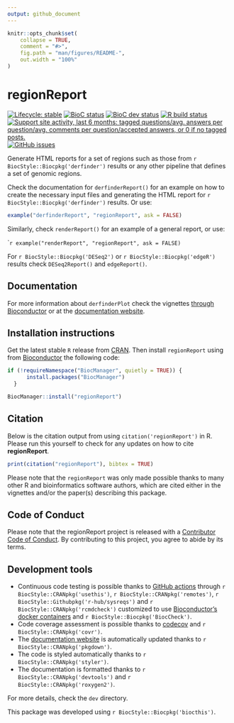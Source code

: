 ```yaml
---
output: github_document
---
```


<!-- README.md is generated from README.Rmd. Please edit that file -->

```r
knitr::opts_chunk$set(
    collapse = TRUE,
    comment = "#>",
    fig.path = "man/figures/README-",
    out.width = "100%"
)
```

# regionReport

<!-- badges: start -->
[![Lifecycle: stable](https://img.shields.io/badge/lifecycle-stable-brightgreen.svg)](https://www.tidyverse.org/lifecycle/#stable)
[![BioC status](http://www.bioconductor.org/shields/build/release/bioc/regionReport.svg)](https://bioconductor.org/checkResults/release/bioc-LATEST/regionReport)
[![BioC dev status](http://www.bioconductor.org/shields/build/devel/bioc/regionReport.svg)](https://bioconductor.org/checkResults/devel/bioc-LATEST/regionReport)
[![R build status](https://github.com/leekgroup/regionReport/workflows/R-CMD-check-bioc/badge.svg)](https://github.com/leekgroup/regionReport/actions)
[![Support site activity, last 6 months: tagged questions/avg. answers per question/avg. comments per question/accepted answers, or 0 if no tagged posts.](http://www.bioconductor.org/shields/posts/regionReport.svg)](https://support.bioconductor.org/t/regionReport/)
[![GitHub issues](https://img.shields.io/github/issues/leekgroup/regionReport)](https://github.com/leekgroup/regionReport/issues)
<!-- badges: end -->

Generate HTML reports for a set of regions such as those from 
`r BiocStyle::Biocpkg('derfinder')` results or any other pipeline that defines a set of genomic regions.

Check the documentation for `derfinderReport()` for an example on how to create 
the necessary input files and generating the HTML report for `r BiocStyle::Biocpkg('derfinder')`
results. Or use:

```r
example("derfinderReport", "regionReport", ask = FALSE)
```

Similarly, check `renderReport()` for an example of a general report, or use:

````r
example("renderReport", "regionReport", ask = FALSE)
```

For `r BiocStyle::Biocpkg('DESeq2')` or `r BiocStyle::Biocpkg('edgeR')` results check `DESeq2Report()` and `edgeReport()`.

## Documentation

For more information about `derfinderPlot` check the vignettes [through Bioconductor](http://bioconductor.org/packages/regionReport) or at the [documentation website](http://leekgroup.github.io/regionReport).

## Installation instructions

Get the latest stable `R` release from [CRAN](http://cran.r-project.org/). Then install `regionReport` using from [Bioconductor](http://bioconductor.org/) the following code:

```r
if (!requireNamespace("BiocManager", quietly = TRUE)) {
      install.packages("BiocManager")
  }

BiocManager::install("regionReport")
```

## Citation

Below is the citation output from using `citation('regionReport')` in R. Please 
run this yourself to check for any updates on how to cite __regionReport__.

```r
print(citation("regionReport"), bibtex = TRUE)
```

Please note that the `regionReport` was only made possible thanks to many other R and bioinformatics software authors, which are cited either in the vignettes and/or the paper(s) describing this package.

## Code of Conduct
  
Please note that the regionReport project is released with a [Contributor Code of Conduct](https://contributor-covenant.org/version/2/0/CODE_OF_CONDUCT.html). By contributing to this project, you agree to abide by its terms.

## Development tools

* Continuous code testing is possible thanks to [GitHub actions](https://www.tidyverse.org/blog/2020/04/usethis-1-6-0/)  through `r BiocStyle::CRANpkg('usethis')`, `r BiocStyle::CRANpkg('remotes')`, `r BiocStyle::Githubpkg('r-hub/sysreqs')` and `r BiocStyle::CRANpkg('rcmdcheck')` customized to use [Bioconductor's docker containers](https://www.bioconductor.org/help/docker/) and `r BiocStyle::Biocpkg('BiocCheck')`.
* Code coverage assessment is possible thanks to [codecov](https://codecov.io/gh) and `r BiocStyle::CRANpkg('covr')`.
* The [documentation website](http://leekgroup.github.io/derfinderPlot) is automatically updated thanks to `r BiocStyle::CRANpkg('pkgdown')`.
* The code is styled automatically thanks to `r BiocStyle::CRANpkg('styler')`.
* The documentation is formatted thanks to `r BiocStyle::CRANpkg('devtools')` and `r BiocStyle::CRANpkg('roxygen2')`.

For more details, check the `dev` directory.

This package was developed using `r BiocStyle::Biocpkg('biocthis')`.
